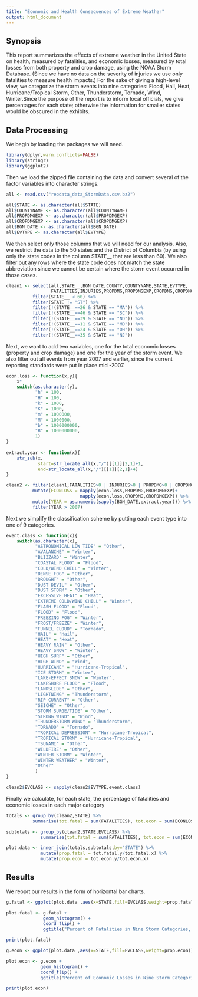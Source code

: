 ```yaml
---
title: "Economic and Health Consequences of Extreme Weather"
output: html_document
---
```



## Synopsis  
This report summarizes the effects of extreme weather in the United State on health, measured by fatalities, and economic losses, measured by total losses from both property and crop damage, using the NOAA Storm Database. (Since we have no data on the severity of injuries we use only fatalities to measure health impacts.) For the sake of giving a high-level view, we categorize the storm events into nine categories: Flood, Hail, Heat, Hurricane/Tropical Storm, Other, Thunderstorm, Tornado, Wind, Winter.Since the purpose of the report is to inform local officials, we give percentages for each state; otherwise the information for smaller states would be obscured in the exhibits.  

## Data Processing  

We begin by loading the packages we will need.

```r
library(dplyr,warn.conflicts=FALSE)
library(stringr)
library(ggplot2)
```

Then we load the zipped file containing the data and convert several of the factor variables into character strings.

```r
all <- read.csv("repdata_data_StormData.csv.bz2")

all$STATE <- as.character(all$STATE)
all$COUNTYNAME <- as.character(all$COUNTYNAME)
all$PROPDMGEXP <- as.character(all$PROPDMGEXP)
all$CROPDMGEXP <- as.character(all$CROPDMGEXP)
all$BGN_DATE <- as.character(all$BGN_DATE)
all$EVTYPE <- as.character(all$EVTYPE)

```

We then select only those columns that we will need for our analysis. Also, we restrict the data to the 50 states and the District of Columbia (by using only the state codes in the column STATE__ that are less than 60). We also filter out any rows where the state code does not match the state abbreviation since we cannot be certain where the storm event occurred in those cases.

```r
clean1 <- select(all,STATE__,BGN_DATE,COUNTY,COUNTYNAME,STATE,EVTYPE,
                 FATALITIES,INJURIES,PROPDMG,PROPDMGEXP,CROPDMG,CROPDMGEXP) %>%
          filter(STATE__ < 60) %>%
          filter(STATE != "ST") %>%
          filter(!(STATE__==26 & STATE == "MA")) %>%
          filter(!(STATE__==46 & STATE == "SC")) %>%
          filter(!(STATE__==39 & STATE == "ND")) %>%
          filter(!(STATE__==11 & STATE == "MD")) %>%
          filter(!(STATE__==24 & STATE == "OH")) %>%
          filter(!(STATE__==35 & STATE == "NJ")) 

```
Next, we want to add two variables, one for the total economic losses (property and crop damage) and one for the year of the storm event. We also filter out all events from year 2007 and earlier, since the current reporting standards were put in place mid -2007.

```r
econ.loss <- function(x,y){
    x*
    switch(as.character(y),
           "h" = 100,
           "H" = 100,
           "k" = 1000,
           "K" = 1000,
           "m" = 1000000,
           "M" = 1000000,
           "b" = 1000000000,
           "B" = 1000000000,
           1)
}
  
extract.year <- function(x){
    str_sub(x,
            start=str_locate_all(x,"/")[[1]][2,1]+1,
            end=str_locate_all(x,"/")[[1]][2,1]+4)
}

clean2 <- filter(clean1,FATALITIES>0 | INJURIES>0 | PROPDMG>0 | CROPDMG>0) %>%
          mutate(ECONLOSS = mapply(econ.loss,PROPDMG,PROPDMGEXP)+
                            mapply(econ.loss,CROPDMG,CROPDMGEXP)) %>%
          mutate(YEAR = as.numeric(sapply(BGN_DATE,extract.year))) %>%
          filter(YEAR > 2007)
```

Next we simplify the classification scheme by putting each event type into one of 9 categories.

```r
event.class <- function(x){
    switch(as.character(x),
           "ASTRONOMICAL LOW TIDE" = "Other",
           "AVALANCHE" = "Winter",
           "BLIZZARD" = "Winter",
           "COASTAL FLOOD" = "Flood",
           "COLD/WIND CHILL" = "Winter",
           "DENSE FOG" = "Other",
           "DROUGHT" = "Other",
           "DUST DEVIL" = "Other",
           "DUST STORM" = "Other",
           "EXCESSIVE HEAT" = "Heat",
           "EXTREME COLD/WIND CHILL" = "Winter",
           "FLASH FLOOD" = "Flood",
           "FLOOD" = "Flood",
           "FREEZING FOG" = "Winter",
           "FROST/FREEZE" = "Winter",
           "FUNNEL CLOUD" = "Tornado",
           "HAIL" = "Hail",
           "HEAT" = "Heat",
           "HEAVY RAIN" = "Other",
           "HEAVY SNOW" = "Winter",
           "HIGH SURF" = "Other",
           "HIGH WIND" = "Wind",
           "HURRICANE" = "Hurricane-Tropical",
           "ICE STORM" = "Winter",
           "LAKE-EFFECT SNOW" = "Winter",
           "LAKESHORE FLOOD" = "Flood",
           "LANDSLIDE" = "Other",
           "LIGHTNING" = "Thunderstorm",
           "RIP CURRENT" = "Other",
           "SEICHE" = "Other",
           "STORM SURGE/TIDE" = "Other",
           "STRONG WIND" = "Wind",
           "THUNDERSTORM WIND" = "Thunderstorm",
           "TORNADO" = "Tornado",
           "TROPICAL DEPRESSION" = "Hurricane-Tropical",
           "TROPICAL STORM" = "Hurricane-Tropical",
           "TSUNAMI" = "Other",
           "WILDFIRE" = "Other",
           "WINTER STORM" = "Winter",
           "WINTER WEATHER" = "Winter",
           "Other"
           )
}

clean2$EVCLASS <- sapply(clean2$EVTYPE,event.class)
```

Finally we calculate, for each state, the percentage of fatalities and economic losses in each major category

```r
totals <- group_by(clean2,STATE) %>%
          summarise(tot.fatal = sum(FATALITIES), tot.econ = sum(ECONLOSS))

subtotals <- group_by(clean2,STATE,EVCLASS) %>%
             summarise(tot.fatal = sum(FATALITIES), tot.econ = sum(ECONLOSS))

plot.data <- inner_join(totals,subtotals,by="STATE") %>%
             mutate(prop.fatal = tot.fatal.y/tot.fatal.x) %>%
             mutate(prop.econ = tot.econ.y/tot.econ.x)
```



## Results

We reoprt our results in the form of horizontal bar charts.

```r
g.fatal <- ggplot(plot.data ,aes(x=STATE,fill=EVCLASS,weight=prop.fatal))

plot.fatal <- g.fatal +
              geom_histogram() +
              coord_flip() +
              ggtitle("Percent of Fatalities in Nine Storm Categories, By State")

print(plot.fatal)
```

```r
g.econ <- ggplot(plot.data ,aes(x=STATE,fill=EVCLASS,weight=prop.econ))

plot.econ <- g.econ +
             geom_histogram() +
             coord_flip() +
             ggtitle("Percent of Economic Losses in Nine Storm Categories, By State")

print(plot.econ)
```


